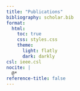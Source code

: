 ```yaml
---
title: "Publications"
bibliography: scholar.bib
format:
  html:
    toc: true
    css: styles.css
    theme:
      light: flatly
      dark: darkly
csl: ieee.csl
nocite: |
  @*
reference-title: false
---
```





